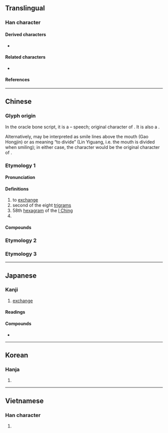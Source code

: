 {{also|兑|☱}}
{{character info/new}}
==Translingual==

===Han character===
{{Han char|rn=10|rad=儿|as=05|sn=7|four=80216|canj=CRHU|ids=⿱八兄}}

====Derived characters====
* {{l|mul|[[說]], [[稅]], [[悅]], [[脫]], [[銳]], [[閱]], [[敓]], [[蛻]]}}

====Related characters====
* {{l|mul|[[兑]]}}

====References====
{{Han ref|kx=0124.210|dkj=01356|dj=0264.010|hdz=10271.010|uh=514C}}

----

==Chinese==
{{zh-forms|s=兑|t2=兑|alt=兊}}

===Glyph origin===
{{Han etym}}

In the oracle bone script, it is a {{Han compound|八|口|人|ls=ic|t1=speech; breath|t2=mouth|t3=person|nocap=1}} – speech; original character of {{och-l|說|id=2|to speak}}. It is also a {{Han compound|㕣|人|ls=psc|c1=p|c2=s|t2=person|nocap=1}}.

Alternatively, {{zh-l|*八}} may be interpreted as smile lines above the mouth (Gao Hongjin) or as meaning “to divide” (Lin Yiguang, i.e. the mouth is divided when smiling); in either case, the character would be the original character of {{och-l|悅|pleased|id=1}}.

===Etymology 1===

====Pronunciation====
{{zh-pron
|m=duì
|m-s=
|c=deoi3,deoi6
|c-t=
|g=
|h=pfs=tui
|j=
|mb=do̿
|md=
|mn=tōe/tw:tūi/twv:lúi
|mn-t=duê6
|w=
|x=
|mc=y
|oc=y
|ma=
|cat=v,n,pn
}}

====Definitions====
{{zh-hanzi}}

# to [[exchange]]
# second of the eight [[w:Ba Gua|trigrams]]
# 58th [[hexagram]] of the [[I Ching]]
# {{surname|zh}}

====Compounds====
{{zh-der|兌換|兌現|兌款|兌付|匯兌|外幣兌換|兌換券|國外匯兌|勻兌|兌運|兌用|兌頭|官收官兌|兌子|兌換利益|兌條|兌轉|兌獎|兌換率|商兌|兌坊|止兌|磨兌|擠兌|砸兌|攙兌|折兌|拆兌|承兌}}

===Etymology 2===
{{zh-see|鋭|a}}

===Etymology 3===
{{zh-see|悦|a}}

----

==Japanese==
{{wp|lang=ja|兌}}

===Kanji===
{{ja-kanji|grade=|rs=儿05}}

# [[exchange]]

====Readings====
{{ja-readings
|on=だ, たい, えい
|kun=かえる, よろこぶ
}}

====Compounds====
*{{ja-r|兌換|だかん}}

----

==Korean==

===Hanja===
{{ko-hanja|hangeul=[[태]], [[예]]|rv=tae, ye|mr=t'ae, ye}}

# {{rfdef|ko|sort=儿05}}

----

==Vietnamese==

===Han character===
{{vi-readings|reading=[[đoái]]|rs=儿05}}

# {{rfdef|vi|sort=儿05}}